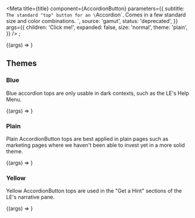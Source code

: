 

<Meta
  title={title}
  component={AccordionButton}
  parameters={{
    subtitle: `
The standard "top" button for an \`Accordion\`.
Comes in a few standard size and color combinations.
`,
    source: 'gamut',
    status: 'deprecated',
  }}
  args={{
    children: 'Click me!',
    expanded: false,
    size: 'normal',
    theme: 'plain',
  }}
/>
;

<Canvas>
  <Story name="AccordionButton">
    {(args) => <AccordionButton {...args} />}
  </Story>
</Canvas>

<PropsTable story="AccordionButton" />

## Themes

### Blue

Blue accordion tops are only usable in dark contexts, such as the LE's
Help Menu.

<Canvas className="dark">
  <Story name="Blue" args={{ expanded: true, theme: 'blue' }}>
    {(args) => <AccordionButton {...args} />}
  </Story>
</Canvas>

### Plain

Plain AccordionButton tops are best applied in plain pages such as marketing pages
where we haven't been able to invest yet in a more solid theme.

<Canvas>
  <Story name="Plain" args={{ expanded: true, theme: 'plain' }}>
    {(args) => <AccordionButton {...args} />}
  </Story>
</Canvas>

### Yellow

Yellow AccordionButton tops are used in the "Get a Hint" sections of the LE's
narrative pane.

<Canvas>
  <Story name="Yellow" args={{ expanded: true, theme: 'yellow' }}>
    {(args) => <AccordionButton {...args} />}
  </Story>
</Canvas>
